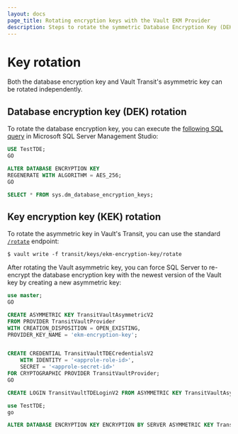 ```yaml
---
layout: docs
page_title: Rotating encryption keys with the Vault EKM Provider
description: Steps to rotate the symmetric Database Encryption Key (DEK) and the asymmetric Key Encryption Key (KEK) when using the Vault EKM Provider for Microsoft SQL Server.
---
```


# Key rotation

Both the database encryption key and Vault Transit's asymmetric key can be rotated independently.

## Database encryption key (DEK) rotation

To rotate the database encryption key, you can execute the
[following SQL query](https://docs.microsoft.com/en-us/sql/t-sql/statements/alter-database-encryption-key-transact-sql?view=azuresqldb-current)
in Microsoft SQL Server Management Studio:

```sql
USE TestTDE;
GO

ALTER DATABASE ENCRYPTION KEY
REGENERATE WITH ALGORITHM = AES_256;
GO

SELECT * FROM sys.dm_database_encryption_keys;
```

## Key encryption key (KEK) rotation

To rotate the asymmetric key in Vault's Transit, you can use the standard
[`/rotate`](/vault/api-docs/secret/transit#rotate-key) endpoint:

```shell-session
$ vault write -f transit/keys/ekm-encryption-key/rotate
```

After rotating the Vault asymmetric key, you can force SQL Server to re-encrypt the database encryption
key with the newest version of the Vault key by creating a new asymmetric key:

```sql
use master;
GO

CREATE ASYMMETRIC KEY TransitVaultAsymmetricV2
FROM PROVIDER TransitVaultProvider
WITH CREATION_DISPOSITION = OPEN_EXISTING,
PROVIDER_KEY_NAME = 'ekm-encryption-key';


CREATE CREDENTIAL TransitVaultTDECredentialsV2
    WITH IDENTITY = '<approle-role-id>',
    SECRET = '<approle-secret-id>'
FOR CRYPTOGRAPHIC PROVIDER TransitVaultProvider;
GO

CREATE LOGIN TransitVaultTDELoginV2 FROM ASYMMETRIC KEY TransitVaultAsymmetricV2;

use TestTDE;
go

ALTER DATABASE ENCRYPTION KEY ENCRYPTION BY SERVER ASYMMETRIC KEY TransitVaultAsymmetricV2;
```
